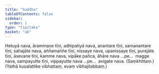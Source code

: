 ```yaml
---
title: "Suddha"
tableOfContents: false
sidebar:
  order: 1
type: "tipitaka"
basket: "ab"
---
```



<DynamicBreadcrumb />

<Division number="3">

<Paragraph number="2815">
Hetuyā nava, ārammaṇe tīṇi, adhipatiyā nava, anantare tīṇi, samanantare tīṇi, sahajāte nava, aññamaññe tīṇi, nissaye nava, upanissaye tīṇi, purejāte tīṇi, āsevane tīṇi, kamme nava, vipāke pañca, āhāre nava …pe…  magge nava, sampayutte tīṇi, vippayutte nava …pe…  avigate nava. (Saṃkhittaṃ.)
</Paragraph>

<Paragraph number="2816">
(Yathā kusalattike vibhattaṃ, evaṃ vibhajitabbaṃ.)
</Paragraph>
</Division>